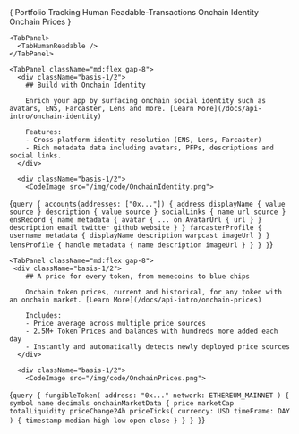 

<TabGroup>
  {
  <TabList className="flex flex-wrap gap-4 justify-center py-6">
    <Tab className="zapper-tab text-xl">
      <span className="flex items-center gap-2">
        <RiDonutChartFill /> Portfolio Tracking
      </span>
    </Tab>
    <Tab className="zapper-tab text-xl">
      <span className="flex items-center gap-2">
        <RiListCheck2 /> Human Readable-Transactions
      </span>
    </Tab>
    <Tab className="zapper-tab text-xl">
      <span className="flex items-center gap-2">
        <RiPassportLine />
        Onchain Identity
      </span>
    </Tab>
    <Tab className="zapper-tab text-xl">
      <span className="flex items-center gap-2">
        <RiCoinsLine />
        Onchain Prices
      </span>
      </Tab>
  </TabList>
  }
  <TabPanels className="border-gray-100 border py-6 px-8 border-solid rounded-3xl">
    <TabPanel>
      <TabPortfolioTracking />
    </TabPanel>

    <TabPanel>
      <TabHumanReadable />
    </TabPanel>

    <TabPanel className="md:flex gap-8">
      <div className="basis-1/2">
        ## Build with Onchain Identity

        Enrich your app by surfacing onchain social identity such as avatars, ENS, Farcaster, Lens and more. [Learn More](/docs/api-intro/onchain-identity)

        Features:
        - Cross-platform identity resolution (ENS, Lens, Farcaster)
        - Rich metadata data including avatars, PFPs, descriptions and social links.
      </div>

      <div className="basis-1/2">
        <CodeImage src="/img/code/OnchainIdentity.png">
{`
query {
  accounts(addresses: ["0x..."]) {
    address
    displayName {
      value
      source
    }
    description {
      value
      source
    }
    socialLinks {
      name
      url
      source
    }
    ensRecord {
      name
      metadata {
        avatar {
          ... on AvatarUrl {
            url
          }
        }
        description
        email
        twitter
        github
        website
      }
    }
    farcasterProfile {
      username
      metadata {
        displayName
        description
        warpcast
        imageUrl
      }
    }
    lensProfile {
      handle
      metadata {
        name
        description
        imageUrl
      }
    }
  }
}
`}
        </CodeImage>
      </div>
    </TabPanel>

    <TabPanel className="md:flex gap-8">
     <div className="basis-1/2">
        ## A price for every token, from memecoins to blue chips

        Onchain token prices, current and historical, for any token with an onchain market. [Learn More](/docs/api-intro/onchain-prices)

        Includes:
        - Price average across multiple price sources
        - 2.5M+ Token Prices and balances with hundreds more added each day
        - Instantly and automatically detects newly deployed price sources
      </div>

      <div className="basis-1/2">
        <CodeImage src="/img/code/OnchainPrices.png">
{`
query {
  fungibleToken(
    address: "0x..."
    network: ETHEREUM_MAINNET
  ) {
    symbol
    name
    decimals
    onchainMarketData {
      price
      marketCap
      totalLiquidity
      priceChange24h
      priceTicks(
        currency: USD
        timeFrame: DAY
      ) {
        timestamp
        median
        high
        low
        open
        close
      }
    }
  }
}
`}
        </CodeImage>
      </div>
    </TabPanel>
  </TabPanels>
</TabGroup>